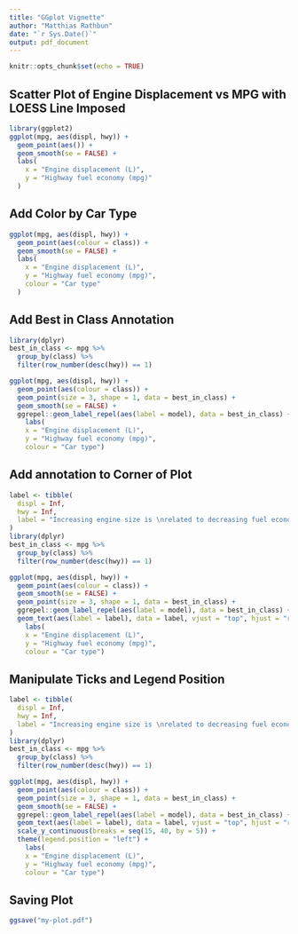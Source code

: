 ```yaml
---
title: "GGplot Vignette"
author: "Matthias Rathbun"
date: "`r Sys.Date()`"
output: pdf_document
---
```


```r
knitr::opts_chunk$set(echo = TRUE)
```

## Scatter Plot of Engine Displacement vs MPG with LOESS Line Imposed

```r
library(ggplot2)
ggplot(mpg, aes(displ, hwy)) +
  geom_point(aes()) +
  geom_smooth(se = FALSE) +
  labs(
    x = "Engine displacement (L)",
    y = "Highway fuel economy (mpg)"
  )
```

## Add Color by Car Type

```r
ggplot(mpg, aes(displ, hwy)) +
  geom_point(aes(colour = class)) +
  geom_smooth(se = FALSE) +
  labs(
    x = "Engine displacement (L)",
    y = "Highway fuel economy (mpg)",
    colour = "Car type"
  )
```

## Add Best in Class Annotation
```r
library(dplyr) 
best_in_class <- mpg %>%
  group_by(class) %>%
  filter(row_number(desc(hwy)) == 1)

ggplot(mpg, aes(displ, hwy)) +
  geom_point(aes(colour = class)) +
  geom_point(size = 3, shape = 1, data = best_in_class) +
  geom_smooth(se = FALSE) +
  ggrepel::geom_label_repel(aes(label = model), data = best_in_class) +
    labs(
    x = "Engine displacement (L)",
    y = "Highway fuel economy (mpg)",
    colour = "Car type")
```

## Add annotation to Corner of Plot
```r
label <- tibble(
  displ = Inf,
  hwy = Inf,
  label = "Increasing engine size is \nrelated to decreasing fuel economy."
)
library(dplyr) 
best_in_class <- mpg %>%
  group_by(class) %>%
  filter(row_number(desc(hwy)) == 1)

ggplot(mpg, aes(displ, hwy)) +
  geom_point(aes(colour = class)) +
  geom_smooth(se = FALSE) +
  geom_point(size = 3, shape = 1, data = best_in_class) +
  ggrepel::geom_label_repel(aes(label = model), data = best_in_class) +
  geom_text(aes(label = label), data = label, vjust = "top", hjust = "right") +
    labs(
    x = "Engine displacement (L)",
    y = "Highway fuel economy (mpg)",
    colour = "Car type")
```

## Manipulate Ticks and Legend Position
```r
label <- tibble(
  displ = Inf,
  hwy = Inf,
  label = "Increasing engine size is \nrelated to decreasing fuel economy."
)
library(dplyr) 
best_in_class <- mpg %>%
  group_by(class) %>%
  filter(row_number(desc(hwy)) == 1)

ggplot(mpg, aes(displ, hwy)) +
  geom_point(aes(colour = class)) +
  geom_point(size = 3, shape = 1, data = best_in_class) +
  geom_smooth(se = FALSE) +
  ggrepel::geom_label_repel(aes(label = model), data = best_in_class) +
  geom_text(aes(label = label), data = label, vjust = "top", hjust = "right") +
  scale_y_continuous(breaks = seq(15, 40, by = 5)) +
  theme(legend.position = "left") +
    labs(
    x = "Engine displacement (L)",
    y = "Highway fuel economy (mpg)",
    colour = "Car type")
```

## Saving Plot
```r
ggsave("my-plot.pdf")
```